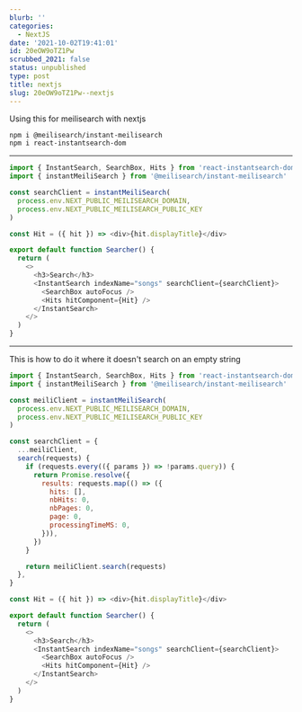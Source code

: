 ```yaml
---
blurb: ''
categories:
  - NextJS
date: '2021-10-02T19:41:01'
id: 20eOW9oTZ1Pw
scrubbed_2021: false
status: unpublished
type: post
title: nextjs
slug: 20eOW9oTZ1Pw--nextjs
---
```


Using this for meilisearch with nextjs

```bash
npm i @meilisearch/instant-meilisearch
npm i react-instantsearch-dom 
```

---

```javascript
import { InstantSearch, SearchBox, Hits } from 'react-instantsearch-dom'
import { instantMeiliSearch } from '@meilisearch/instant-meilisearch'

const searchClient = instantMeiliSearch(
  process.env.NEXT_PUBLIC_MEILISEARCH_DOMAIN,
  process.env.NEXT_PUBLIC_MEILISEARCH_PUBLIC_KEY
)

const Hit = ({ hit }) => <div>{hit.displayTitle}</div>

export default function Searcher() {
  return (
    <>
      <h3>Search</h3>
      <InstantSearch indexName="songs" searchClient={searchClient}>
        <SearchBox autoFocus />
        <Hits hitComponent={Hit} />
      </InstantSearch>
    </>
  )
}
```

---

This is how to do it where it doesn't search on an empty string

```javascript
import { InstantSearch, SearchBox, Hits } from 'react-instantsearch-dom'
import { instantMeiliSearch } from '@meilisearch/instant-meilisearch'

const meiliClient = instantMeiliSearch(
  process.env.NEXT_PUBLIC_MEILISEARCH_DOMAIN,
  process.env.NEXT_PUBLIC_MEILISEARCH_PUBLIC_KEY
)

const searchClient = {
  ...meiliClient,
  search(requests) {
    if (requests.every(({ params }) => !params.query)) {
      return Promise.resolve({
        results: requests.map(() => ({
          hits: [],
          nbHits: 0,
          nbPages: 0,
          page: 0,
          processingTimeMS: 0,
        })),
      })
    }

    return meiliClient.search(requests)
  },
}

const Hit = ({ hit }) => <div>{hit.displayTitle}</div>

export default function Searcher() {
  return (
    <>
      <h3>Search</h3>
      <InstantSearch indexName="songs" searchClient={searchClient}>
        <SearchBox autoFocus />
        <Hits hitComponent={Hit} />
      </InstantSearch>
    </>
  )
}
```
